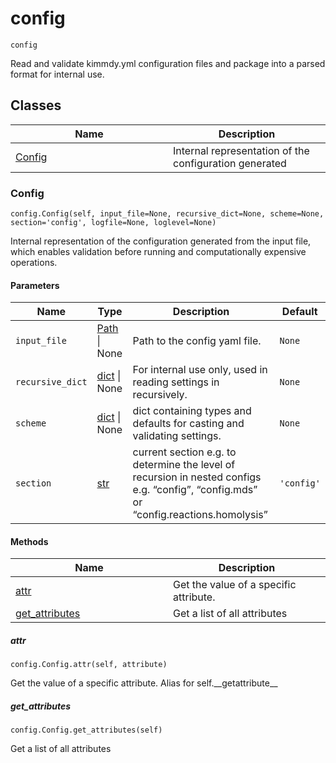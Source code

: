 # config { #kimmdy.config }

`config`

Read and validate kimmdy.yml configuration files
and package into a parsed format for internal use.

## Classes

| Name | Description |
| --- | --- |
| [Config](#kimmdy.config.Config) | Internal representation of the configuration generated |

### Config { #kimmdy.config.Config }

`config.Config(self, input_file=None, recursive_dict=None, scheme=None, section='config', logfile=None, loglevel=None)`

Internal representation of the configuration generated
from the input file, which enables validation before running
and computationally expensive operations.

#### Parameters

| Name             | Type                           | Description                                                                                                                            | Default    |
|------------------|--------------------------------|----------------------------------------------------------------------------------------------------------------------------------------|------------|
| `input_file`     | [Path](`pathlib.Path`) \| None | Path to the config yaml file.                                                                                                          | `None`     |
| `recursive_dict` | [dict](`dict`) \| None         | For internal use only, used in reading settings in recursively.                                                                        | `None`     |
| `scheme`         | [dict](`dict`) \| None         | dict containing types and defaults for casting and validating settings.                                                                | `None`     |
| `section`        | [str](`str`)                   | current section e.g. to determine the level of recursion in nested configs e.g. "config", "config.mds" or "config.reactions.homolysis" | `'config'` |

#### Methods

| Name | Description |
| --- | --- |
| [attr](#kimmdy.config.Config.attr) | Get the value of a specific attribute. |
| [get_attributes](#kimmdy.config.Config.get_attributes) | Get a list of all attributes |

##### attr { #kimmdy.config.Config.attr }

`config.Config.attr(self, attribute)`

Get the value of a specific attribute.
Alias for self.__getattribute__

##### get_attributes { #kimmdy.config.Config.get_attributes }

`config.Config.get_attributes(self)`

Get a list of all attributes